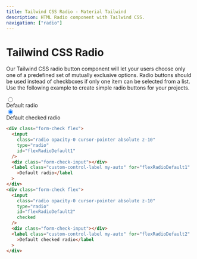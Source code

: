 ```yaml
---
title: Tailwind CSS Radio - Material Tailwind
description: HTML Radio component with Tailwind CSS.
navigation: ["radio"]
---
```


# Tailwind CSS Radio

Our Tailwind CSS radio button component will let your users choose only one of a predefined set of mutually exclusive options. Radio buttons should be used instead of checkboxes if only one item can be selected from a list.
<br/>
Use the following example to create simple radio buttons for your projects.
<br/>

<ComponentCard id="radio">
<div className="text-left">
  <div className="form-check flex mb-4">
    <input className="radio opacity-0 cursor-pointer absolute z-10" type="radio" id="flexRadioDefault1" />
    <div className="form-check-input"></div>
    <label className="custom-control-label my-auto cursor-pointer" for="flexRadioDefault1">Default radio</label >
  </div>
  <div className="form-check flex">
    <input className="radio opacity-0 cursor-pointer absolute z-10" type="radio" id="flexRadioDefault2" checked />
    <div className="form-check-input"></div>
    <label className="custom-control-label my-auto cursor-pointer" for="flexRadioDefault2">Default checked radio</label>
  </div>
</div>
</ComponentCard>

```html showLineNumbers
<div class="form-check flex">
  <input
    class="radio opacity-0 cursor-pointer absolute z-10"
    type="radio"
    id="flexRadioDefault1"
  />
  <div class="form-check-input"></div>
  <label class="custom-control-label my-auto" for="flexRadioDefault1"
    >Default radio</label
  >
</div>
<div class="form-check flex">
  <input
    class="radio opacity-0 cursor-pointer absolute z-10"
    type="radio"
    id="flexRadioDefault2"
    checked
  />
  <div class="form-check-input"></div>
  <label class="custom-control-label my-auto" for="flexRadioDefault2"
    >Default checked radio</label
  >
</div>
```
